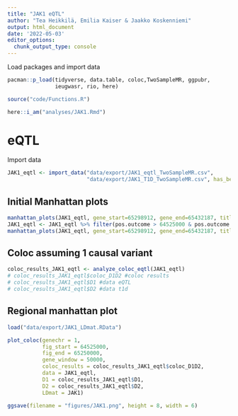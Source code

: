 ---
title: "JAK1 eQTL"
author: "Tea Heikkilä, Emilia Kaiser & Jaakko Koskenniemi"
output: html_document
date: '2022-05-03'
editor_options:
  chunk_output_type: console
---

  Load packages and import data
```{r}
pacman::p_load(tidyverse, data.table, coloc,TwoSampleMR, ggpubr, 
               ieugwasr, rio, here)

source("code/Functions.R")

here::i_am("analyses/JAK1.Rmd")

```

# eQTL

Import data 
```{r}
JAK1_eqtl <- import_data("data/export/JAK1_eqtl_TwoSampleMR.csv", 
                         "data/export/JAK1_T1D_TwoSampleMR.csv", has_beta = FALSE)
```

## Initial Manhattan plots
```{r}
manhattan_plots(JAK1_eqtl, gene_start=65298912, gene_end=65432187, title = "JAK1")
JAK1_eqtl <- JAK1_eqtl %>% filter(pos.outcome > 64525000 & pos.outcome < 65250000) 
manhattan_plots(JAK1_eqtl, gene_start=65298912, gene_end=65432187, title = "JAK1")
```

## Coloc assuming 1 causal variant
```{r}
coloc_results_JAK1_eqtl <- analyze_coloc_eqtl(JAK1_eqtl)
# coloc_results_JAK1_eqtl$coloc_D1D2 #coloc results
# coloc_results_JAK1_eqtl$D1 #data eQTL
# coloc_results_JAK1_eqtl$D2 #data t1d

```

## Regional manhattan plot

```{r}

load("data/export/JAK1_LDmat.RData")

plot_coloc(genechr = 1,
           fig_start = 64525000,
           fig_end = 65250000,
           gene_window = 50000,
           coloc_results = coloc_results_JAK1_eqtl$coloc_D1D2,
           data = JAK1_eqtl,
           D1 = coloc_results_JAK1_eqtl$D1,
           D2 = coloc_results_JAK1_eqtl$D2,
           LDmat = JAK1)

ggsave(filename = "figures/JAK1.png", height = 8, width = 6)
```


